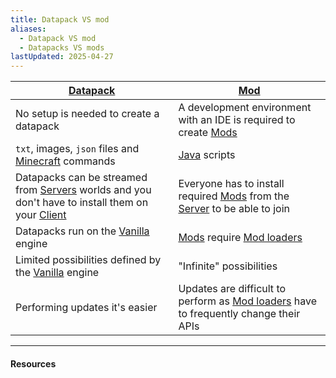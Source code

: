 ```yaml
---
title: Datapack VS mod
aliases:
  - Datapack VS mod
  - Datapacks VS mods
lastUpdated: 2025-04-27
---
```



| [Datapack](/datapack)                                                                                                 | [Mod](/mod)                                                                                        |
| --------------------------------------------------------------------------------------------------------------------- | -------------------------------------------------------------------------------------------------- |
| No setup is needed to create a datapack                                                                               | A development environment with an IDE is required to create [Mods](/mod)                           |
| `txt`, images, `json` files and [Minecraft](/minecraft) commands                                                      | [Java](https://www.java.com/it/) scripts                                                           |
| Datapacks can be streamed from [Servers](/server) worlds and you don't have to install them on your [Client](/client) | Everyone has to install required [Mods](/mod) from the [Server](/server) to be able to join        |
| Datapacks run on the [Vanilla](/vanilla) engine                                                                       | [Mods](/mod) require [Mod loaders](/modloader)                                                     |
| Limited possibilities defined by the [Vanilla](/vanilla) engine                                                       | "Infinite" possibilities                                                                           |
| Performing updates it's easier                                                                                        | Updates are difficult to perform as [Mod loaders](/modloader) have to frequently change their APIs |

---

#### Resources

<Yb src="https://www.youtube.com/embed/EjfUjuGjEEY" />

